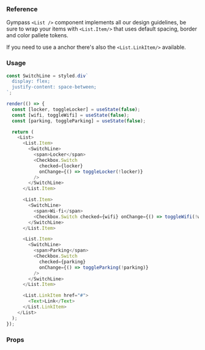 ### Reference

Gympass `<List />` component implements all our design guidelines, be sure to wrap your items with `<List.Item/>` that uses default spacing, border and color pallete tokens.

If you need to use a anchor there's also the `<List.LinkItem/>` available.

### Usage

```javascript state
const SwitchLine = styled.div`
  display: flex;
  justify-content: space-between;
`;

render(() => {
  const [locker, toggleLocker] = useState(false);
  const [wifi, toggleWifi] = useState(false);
  const [parking, toggleParking] = useState(false);

  return (
    <List>
      <List.Item>
        <SwitchLine>
          <span>Locker</span>
          <Checkbox.Switch
            checked={locker}
            onChange={() => toggleLocker(!locker)}
          />
        </SwitchLine>
      </List.Item>

      <List.Item>
        <SwitchLine>
          <span>Wi-fi</span>
          <Checkbox.Switch checked={wifi} onChange={() => toggleWifi(!wifi)} />
        </SwitchLine>
      </List.Item>

      <List.Item>
        <SwitchLine>
          <span>Parking</span>
          <Checkbox.Switch
            checked={parking}
            onChange={() => toggleParking(!parking)}
          />
        </SwitchLine>
      </List.Item>

      <List.LinkItem href="#">
        <Text>Link</Text>
      </List.LinkItem>
    </List>
  );
});
```

### Props

<PropsTable component="List" platform="web" />
